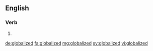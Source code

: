 ==English==

===Verb===
{{head|en}}

# {{en-past of|globalize}}

[[de:globalized]]
[[fa:globalized]]
[[mg:globalized]]
[[sv:globalized]]
[[vi:globalized]]
